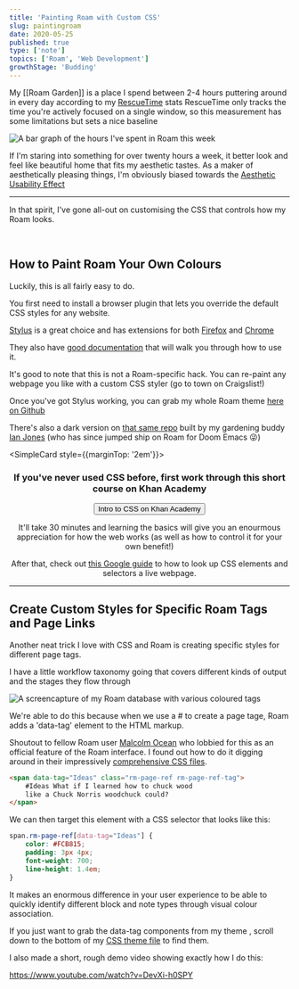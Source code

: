 ```yaml
---
title: 'Painting Roam with Custom CSS'
slug: paintingroam
date: 2020-05-25
published: true
type: ['note']
topics: ['Roam', 'Web Development']
growthStage: 'Budding'
---
```


My [[Roam Garden]] is a place I spend between 2-4 hours puttering around in every day according to my <a href="https://www.rescuetime.com/">RescueTime</a> stats <Footnote count={1}>RescueTime only tracks the time you're actively focused on a single window, so this measurement has some limitations but sets a nice baseline</Footnote>

<Image alt="A bar graph of the hours I've spent in Roam this week" src="https://res.cloudinary.com/dg3gyk0gu/image/upload/c_scale,w_660/v1590188743/maggieappleton.com/notes/roamhours.png" />

<p>If I'm staring into something for over twenty hours a week, it better look and feel like beautiful home that fits my aesthetic tastes. <Footnote count={2}>As a maker of aesthetically pleasing things, I'm obviously biased towards the  <a href="https://en.wikipedia.org/wiki/Aesthetic%E2%80%93usability_effect">Aesthetic Usability Effect</a></Footnote></p>

---

In that spirit, I've gone all-out on customising the CSS that controls how my Roam looks.

<ImageFrame alt="A screen capture of my visual styling system in Roam" src="https://res.cloudinary.com/dg3gyk0gu/image/upload/c_scale,w_1720/v1590188713/maggieappleton.com/notes/roam_theme_maggie.png" />

<br />

<h2>How to Paint Roam Your Own Colours</h2>

<p>Luckily, this is all fairly easy to do.</p>

You first need to install a browser plugin that lets you override the default CSS styles for any website.

<p><a href="https://github.com/openstyles/stylus/">Stylus</a> is a great choice and has extensions for both <a href="https://addons.mozilla.org/en-GB/firefox/addon/styl-us/">Firefox</a> and <a href="https://chrome.google.com/webstore/detail/stylus/clngdbkpkpeebahjckkjfobafhncgmne?hl=en">Chrome</a></p>

<ImageFrame alt="A screen capture of the stylus interface" src="https://res.cloudinary.com/dg3gyk0gu/image/upload/c_scale,w_1720/v1590188865/maggieappleton.com/notes/stylus.png" />

They also have <a href="https://github.com/openstyles/stylus/wiki/Editor">good documentation</a> that will walk you through how to use it.

It's good to note that this is not a Roam-specific hack.  You can re-paint any webpage you like with a custom CSS styler (go to town on Craigslist!)

Once you've got Stylus working, you can grab my whole Roam theme <a href="https://github.com/theianjones/roam-research-themes/blob/master/mappletons.css">here on Github</a>

There's also a dark version on <a href="https://github.com/theianjones/roam-research-themes">that same repo</a> built by my gardening buddy <a href="https://www.ianjones.us/">Ian Jones</a> (who has since jumped ship on Roam for Doom Emacs <span>😜</span>)

<SimpleCard style={{marginTop: '2em'}}>

<Center>

### If you've never used CSS before, first work through this short course on Khan Academy

<p><a noTip href="https://www.khanacademy.org/computing/computer-programming/html-css/intro-to-css/pt/css-basics"><button style={{marginTop: '0.2em'}}>Intro to CSS on Khan Academy</button> </a></p>

<p>It'll take 30 minutes and learning the basics will give you an enourmous appreciation for how the web works (as well as how to control it for your own benefit!)</p>

<p>After that, check out <a href="https://developers.google.com/web/tools/chrome-devtools/css">this Google guide</a> to how to look up CSS elements and selectors a live webpage.</p>

</Center>

</SimpleCard>


---


## Create Custom Styles for Specific Roam Tags and Page Links

Another neat trick I love with CSS and Roam is creating specific styles for different page tags.

I have a little workflow taxonomy going that covers different kinds of output and the stages they flow through

<Image alt="A screencapture of my Roam database with various coloured tags" src="https://res.cloudinary.com/dg3gyk0gu/image/upload/c_scale,w_1457/v1590193543/maggieappleton.com/notes/datatags.png" />


<p>We're able to do this because when we use a # to create a page tage, Roam adds a 'data-tag' element to the HTML markup.</p>
<Subtext>Shoutout to fellow Roam user <a href="https://malcolmocean.com/">Malcolm Ocean</a> who lobbied for this as an official feature of the Roam interface. I found out how to do it digging around in their impressively <a href="https://gist.github.com/malcolmocean/03d777a1c8f89be8c98e3d89d6821607">comprehensive CSS files</a>.</Subtext>

```html
<span data-tag="Ideas" class="rm-page-ref rm-page-ref-tag">  
    #Ideas What if I learned how to chuck wood
    like a Chuck Norris woodchuck could? 
</span>
```

We can then target this element with a CSS selector that looks like this:

```css
span.rm-page-ref[data-tag="Ideas"] {
    color: #FCB815;
    padding: 3px 4px;
    font-weight: 700;
    line-height: 1.4em;
}
```

It makes an enormous difference in your user experience to be able to quickly identify different block and note types through visual colour association.

If you just want to grab the data-tag components from my theme , scroll down to the bottom of my <a href="https://github.com/theianjones/roam-research-themes/blob/master/mappletons.css">CSS theme file</a> to find them.

I also made a short, rough demo video showing exactly how I do this:

https://www.youtube.com/watch?v=DevXi-h0SPY
